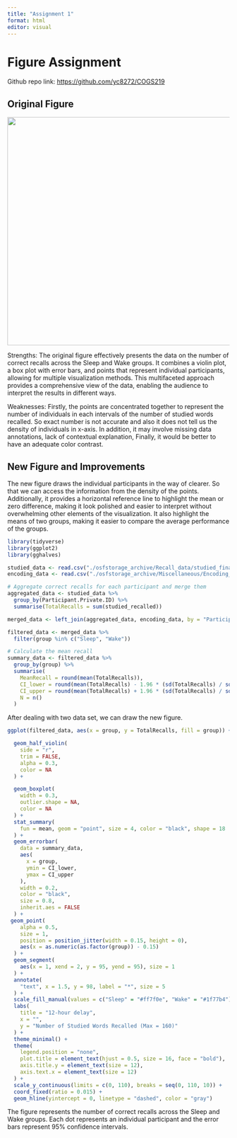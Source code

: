 ```yaml
---
title: "Assignment 1"
format: html
editor: visual
---
```


# Figure Assignment

Github repo link: <https://github.com/yc8272/COGS219>

## Original Figure

![](images/original_figure.png){width="516"}

Strengths: The original figure effectively presents the data on the number of correct recalls across the Sleep and Wake groups. It combines a violin plot, a box plot with error bars, and points that represent individual participants, allowing for multiple visualization methods. This multifaceted approach provides a comprehensive view of the data, enabling the audience to interpret the results in different ways.

Weaknesses: Firstly, the points are concentrated together to represent the number of individuals in each intervals of the number of studied words recalled. So exact number is not accurate and also it does not tell us the density of individuals in x-axis. In addition, it may involve missing data annotations, lack of contextual explanation, Finally, it would be better to have an adequate color contrast.

## New Figure and Improvements

The new figure draws the individual participants in the way of clearer. So that we can access the information from the density of the points. Additionally, it provides a horizontal reference line to highlight the mean or zero difference, making it look polished and easier to interpret without overwhelming other elements of the visualization. It also highlight the means of two groups, making it easier to compare the average performance of the groups.

```r
library(tidyverse)
library(ggplot2)
library(gghalves)

studied_data <- read.csv("./osfstorage_archive/Recall_data/studied_final.csv")
encoding_data <- read.csv("./osfstorage_archive/Miscellaneous/Encoding_Test_Time.csv")

# Aggregate correct recalls for each participant and merge them
aggregated_data <- studied_data %>%
  group_by(Participant.Private.ID) %>%
  summarise(TotalRecalls = sum(studied_recalled))

merged_data <- left_join(aggregated_data, encoding_data, by = "Participant.Private.ID")

filtered_data <- merged_data %>%
  filter(group %in% c("Sleep", "Wake"))

# Calculate the mean recall
summary_data <- filtered_data %>%
  group_by(group) %>%
  summarise(
    MeanRecall = round(mean(TotalRecalls)),
    CI_lower = round(mean(TotalRecalls) - 1.96 * (sd(TotalRecalls) / sqrt(n()))),
    CI_upper = round(mean(TotalRecalls) + 1.96 * (sd(TotalRecalls) / sqrt(n()))),
    N = n()
  )
```

After dealing with two data set, we can draw the new figure.

```r
ggplot(filtered_data, aes(x = group, y = TotalRecalls, fill = group)) +

  geom_half_violin(
    side = "r",
    trim = FALSE,      
    alpha = 0.3,
    color = NA
  ) +

  geom_boxplot(
    width = 0.3,
    outlier.shape = NA,
    color = NA
  ) +
  stat_summary(
    fun = mean, geom = "point", size = 4, color = "black", shape = 18
  ) +
  geom_errorbar(
    data = summary_data,
    aes(
      x = group,
      ymin = CI_lower,
      ymax = CI_upper
    ),
    width = 0.2,
    color = "black",
    size = 0.8,
    inherit.aes = FALSE
  ) +
 geom_point(
    alpha = 0.5,
    size = 1, 
    position = position_jitter(width = 0.15, height = 0), 
    aes(x = as.numeric(as.factor(group)) - 0.15)      
  ) +
  geom_segment(
    aes(x = 1, xend = 2, y = 95, yend = 95), size = 1
  ) +
  annotate(
    "text", x = 1.5, y = 98, label = "*", size = 5
  ) +
  scale_fill_manual(values = c("Sleep" = "#ff7f0e", "Wake" = "#1f77b4")) +
  labs(
    title = "12-hour delay",
    x = "",
    y = "Number of Studied Words Recalled (Max = 160)"
  ) +
  theme_minimal() +
  theme(
    legend.position = "none",
    plot.title = element_text(hjust = 0.5, size = 16, face = "bold"),
    axis.title.y = element_text(size = 12),
    axis.text.x = element_text(size = 12)
  ) + 
  scale_y_continuous(limits = c(0, 110), breaks = seq(0, 110, 10)) +
  coord_fixed(ratio = 0.015) +
  geom_hline(yintercept = 0, linetype = "dashed", color = "gray") 
```

The figure represents the number of correct recalls across the Sleep and Wake groups. Each dot represents an individual participant and the error bars represent 95% confidence intervals.
